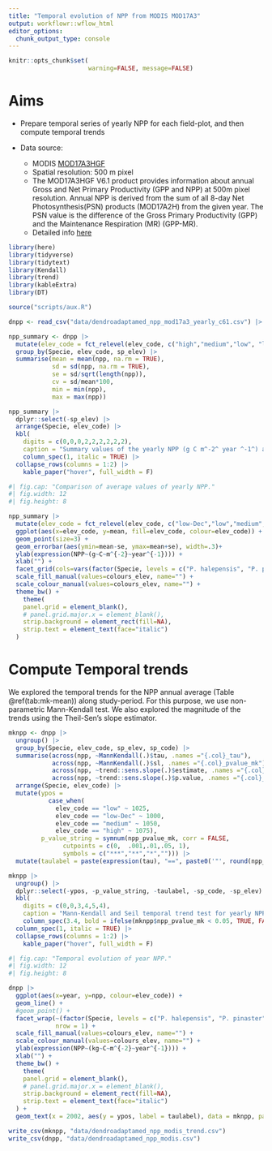 ```yaml
---
title: "Temporal evolution of NPP from MODIS MOD17A3"
output: workflowr::wflow_html
editor_options:
  chunk_output_type: console
---
```


```r
knitr::opts_chunk$set( 
                      warning=FALSE, message=FALSE)
```

# Aims

- Prepare temporal series of yearly NPP for each field-plot, and then compute temporal trends

- Data source: 
  
  - MODIS [MOD17A3HGF](https://developers.google.com/earth-engine/datasets/catalog/MODIS_061_MOD17A3HGF)
  - Spatial resolution: 500 m pixel
  - The MOD17A3HGF V6.1 product provides information about annual Gross and Net Primary Productivity (GPP and NPP) at 500m pixel resolution. Annual NPP is derived from the sum of all 8-day Net Photosynthesis(PSN) products (MOD17A2H) from the given year. The PSN value is the difference of the Gross Primary Productivity (GPP) and the Maintenance Respiration (MR) (GPP-MR).
  - Detailed info [here](https://lpdaac.usgs.gov/documents/972/MOD17_User_Guide_V61.pdf)

```r
library(here)
library(tidyverse)
library(tidytext)
library(Kendall)
library(trend)
library(kableExtra)
library(DT)

source("scripts/aux.R")
```

```r
dnpp <- read_csv("data/dendroadaptamed_npp_mod17a3_yearly_c61.csv") |> filter(year <= 2022)
```


```r
npp_summary <- dnpp |> 
  mutate(elev_code = fct_relevel(elev_code, c("high","medium","low", "low-Dec"))) |> 
  group_by(Specie, elev_code, sp_elev) |> 
  summarise(mean = mean(npp, na.rm = TRUE), 
            sd = sd(npp, na.rm = TRUE), 
            se = sd/sqrt(length(npp)),
            cv = sd/mean*100,
            min = min(npp), 
            max = max(npp)) 

```

```r
npp_summary |> 
  dplyr::select(-sp_elev) |> 
  arrange(Specie, elev_code) |> 
  kbl(
    digits = c(0,0,0,2,2,2,2,2,2),
    caption = "Summary values of the yearly NPP (g C m^-2^ year ^-1^) along the study period (2000-2021) for the study sites.", parse = TRUE) |> 
    column_spec(1, italic = TRUE) |> 
  collapse_rows(columns = 1:2) |> 
    kable_paper("hover", full_width = F)
```


```r
#| fig.cap: "Comparison of average values of yearly NPP."
#| fig.width: 12
#| fig.height: 8

npp_summary |> 
  mutate(elev_code = fct_relevel(elev_code, c("low-Dec","low","medium","high"))) |> 
  ggplot(aes(x=elev_code, y=mean, fill=elev_code, colour=elev_code)) + 
  geom_point(size=3) + 
  geom_errorbar(aes(ymin=mean-se, ymax=mean+se), width=.3)+
  ylab(expression(NPP~(g~C~m^{-2}~year^{-1}))) + 
  xlab("") + 
  facet_grid(cols=vars(factor(Specie, levels = c("P. halepensis", "P. pinaster", "P. nigra", "P. sylvestris"))), scales = "free_x", space = "free_x") +
  scale_fill_manual(values=colours_elev, name="") +
  scale_colour_manual(values=colours_elev, name="") + 
  theme_bw() + 
    theme(
    panel.grid = element_blank(),
    # panel.grid.major.x = element_blank(),
    strip.background = element_rect(fill=NA), 
    strip.text = element_text(face="italic")
  )

```


# Compute Temporal trends

We explored the temporal trends for the NPP annual average (Table \@ref(tab:mk-mean)) along study-period. For this purpose, we use non-parametric Mann-Kendall test. We also explored the magnitude of the trends using the Theil-Sen's slope estimator.  

```r
mknpp <- dnpp |> 
  ungroup() |> 
  group_by(Specie, elev_code, sp_elev, sp_code) |> 
  summarise(across(npp, ~MannKendall(.)$tau, .names ="{.col}_tau"),
            across(npp, ~MannKendall(.)$sl, .names ="{.col}_pvalue_mk"),
            across(npp, ~trend::sens.slope(.)$estimate, .names ="{.col}_senslope"),
            across(npp, ~trend::sens.slope(.)$p.value, .names ="{.col}_pvalue_sen")) |> 
  arrange(Specie, elev_code) |> 
  mutate(ypos = 
           case_when(
             elev_code == "low" ~ 1025,
             elev_code == "low-Dec" ~ 1000,
             elev_code == "medium" ~ 1050,
             elev_code == "high" ~ 1075), 
         p_value_string = symnum(npp_pvalue_mk, corr = FALSE,
               cutpoints = c(0,  .001,.01,.05, 1),
               symbols = c("***","**","*",""))) |> 
  mutate(taulabel = paste(expression(tau), "==", paste0('"', round(npp_tau, 2), p_value_string, '"')))

```


```r
mknpp |> 
  ungroup() |> 
  dplyr::select(-ypos, -p_value_string, -taulabel, -sp_code, -sp_elev) |> 
  kbl(
    digits = c(0,0,3,4,5,4),
    caption = "Mann-Kendall and Seil temporal trend test for yearly NPP") |> 
    column_spec(3.4, bold = ifelse(mknpp$npp_pvalue_mk < 0.05, TRUE, FALSE)) |> 
  column_spec(1, italic = TRUE) |> 
  collapse_rows(columns = 1:2) |> 
    kable_paper("hover", full_width = F)
```


```r
#| fig.cap: "Temporal evolution of year NPP."
#| fig.width: 12
#| fig.height: 8

dnpp |> 
  ggplot(aes(x=year, y=npp, colour=elev_code)) +
  geom_line() + 
  #geom_point() + 
  facet_wrap(~(factor(Specie, levels = c("P. halepensis", "P. pinaster", "P. nigra", "P. sylvestris"))),
             nrow = 1) +
  scale_fill_manual(values=colours_elev, name="") +
  scale_colour_manual(values=colours_elev, name="") +
  ylab(expression(NPP~(kg~C~m^{-2}~year^{-1}))) + 
  xlab("") + 
  theme_bw() + 
    theme(
    panel.grid = element_blank(),
    # panel.grid.major.x = element_blank(),
    strip.background = element_rect(fill=NA), 
    strip.text = element_text(face="italic")
  ) +
  geom_text(x = 2002, aes(y = ypos, label = taulabel), data = mknpp, parse = TRUE, show.legend = FALSE, hjust = "left")
```


```r
write_csv(mknpp, "data/dendroadaptamed_npp_modis_trend.csv")
write_csv(dnpp, "data/dendroadaptamed_npp_modis.csv")
```


